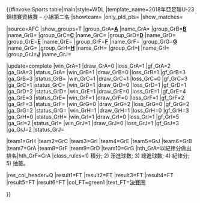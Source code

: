{{#invoke:Sports table|main|style=WDL
|template_name=2018年亞足聯U-23錦標賽資格賽 – 小組第二名
|showteam={{{showteam}}} |only_pld_pts={{{only_pld_pts}}} |show_matches={{{show_matches}}}

|source=AFC
|show_groups=T
|group_GrA='''[[2018 AFC U-23 Championship qualification#Group A|A]]''' |name_GrA={{fbu|23|IRN}}
|group_GrB='''[[2018 AFC U-23 Championship qualification#Group B|B]]''' |name_GrB={{fbu|23|KSA}}
|group_GrC='''[[2018 AFC U-23 Championship qualification#Group C|C]]''' |name_GrC={{fbu|23|SYR}}
|group_GrD='''[[2018 AFC U-23 Championship qualification#Group D|D]]''' |name_GrD={{fbu|23|UAE}}
|group_GrE='''[[2018 AFC U-23 Championship qualification#Group E|E]]''' |name_GrE={{fbu|23|JOR}}
|group_GrF='''[[2018 AFC U-23 Championship qualification#Group F|F]]''' |name_GrF={{fbu|23|MYA}}
|group_GrG='''[[2018 AFC U-23 Championship qualification#Group G|G]]''' |name_GrG={{fbu|23|HKG}}
|group_GrH='''[[2018 AFC U-23 Championship qualification#Group H|H]]''' |name_GrH={{fbu|23|THA}}
|group_GrI='''[[2018 AFC U-23 Championship qualification#Group I|I]]''' |name_GrI={{fbu|23|VIE}}
|group_GrJ='''[[2018 AFC U-23 Championship qualification#Group J|J]]''' |name_GrJ={{fbu|23|JPN}}

<!--UPDATE standings below (including date)-->
|update=complete
<!--ONLY 2 matches are counted (against 1st and 3rd place)-->
|win_GrA=1 |draw_GrA=0 |loss_GrA=1 |gf_GrA=2 |ga_GrA=3 |status_GrA=
|win_GrB=1 |draw_GrB=0 |loss_GrB=1 |gf_GrB=3 |ga_GrB=3 |status_GrB=
|win_GrC=1 |draw_GrC=1 |loss_GrC=0 |gf_GrC=3 |ga_GrC=1 |status_GrC=
|win_GrD=1 |draw_GrD=0 |loss_GrD=1 |gf_GrD=1 |ga_GrD=2 |status_GrD=
|win_GrE=1 |draw_GrE=0 |loss_GrE=1 |gf_GrE=4 |ga_GrE=3 |status_GrE=
|win_GrF=1 |draw_GrF=0 |loss_GrF=1 |gf_GrF=2 |ga_GrF=3 |status_GrF=
|win_GrG=0 |draw_GrG=2 |loss_GrG=0 |gf_GrG=2 |ga_GrG=2 |status_GrG=
|win_GrH=1 |draw_GrH=1 |loss_GrH=0 |gf_GrH=3 |ga_GrH=0 |status_GrH=
|win_GrI=1 |draw_GrI=0 |loss_GrI=1 |gf_GrI=5 |ga_GrI=2 |status_GrI=
|win_GrJ=1 |draw_GrJ=0 |loss_GrJ=1 |gf_GrJ=3 |ga_GrJ=2 |status_GrJ=

<!--UPDATE positions below (check tiebreakers)-->
|team1=GrH |team2=GrC |team3=GrI |team4=GrE |team5=GrJ |team6=GrB |team7=GrA |team8=GrF |team9=GrD |team10=GrG
|hth_GrA=以紀律分做出排名|hth_GrF=GrA
|class_rules=1) 積分; 2) 淨進球數; 3) 總進球數; 4) 紀律分; 5) 抽籤。

<!--UPDATE qualifications below (after 6th place qualify or cannot qualify to final tournament)-->
|res_col_header=Q
|result1=FT |result2=FT |result3=FT |result4=FT |result5=FT |result6=FT
|col_FT=green1 |text_FT=[[2018年亞足聯U-23錦標賽|決賽圈]]



}}